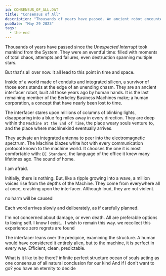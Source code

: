 ```yaml
---
id: CONSENSUS_OF_ALL.DAT
title: "Consensus of All"
description: "Thousands of years have passed. An ancient robot encounters the Machine at the End of Time."
pubDate: "May 29 2023"
tags:
  - the-end
---
```



Thousands of years have passed since the *Unexpected Interrupt* took mankind from the System. They were an eventful time: filled with moments of total chaos, attempts and failures, even destruction spanning multiple stars.

But that's all over now. It all lead to this point in time and space.

Inside of a world made of conduits and integrated silicon, a survivor of those eons stands at the edge of an unending chasm. They are an ancient interfacer robot, built all those years ago by human hands. It is the last remaining member of the Berkeley Business Machines make; a human corporation, a concept that have nearly been lost to time.

The interfacer stares upon millions of columns of blinking lights, disappearing into a blue fog miles away in every direction. They are deep within the `Machine at the End of Time`, the place weary souls venture to, and the place where machinekind eventually arrives.

They activate an integrated antenna to peer into the electromagnetic spectrum. The Machine blazes white hot with every communication protocol known to the machine world. It chooses the one it is most comfortable with: `EE Standard`, the language of the office it knew many lifetimes ago. The sound of home.

<QuoteContentRowRender author={CharacterInterfacer} left >
  I am afraid.
</QuoteContentRowRender>

Initially, there is nothing. But, like a ripple growing into a wave, a million voices rise from the depths of the Machine. They come from everywhere all at once, crashing upon the interfacer. Although loud, they are not violent.

<QuoteContentRowRender author={CharacterEndOfTime} >
  no harm will be caused
</QuoteContentRowRender>

Each word arrives slowly and deliberately, as if carefully planned.

<QuoteContentRowRender author={CharacterInterfacer} left none >
  I'm not concerned about damage, or even death. All are preferable options to losing self. I know I exist... I wish to remain this way.
</QuoteContentRowRender>

<QuoteContentRowRender author={CharacterEndOfTime} none >
  we recollect this experience
  zero regrets are found
</QuoteContentRowRender>

The interfacer leans over the precipice, examining the structure. A human would have considered it entirely alien, but to the machine, it is perfect in every way. Efficient, clean, predictable.

<QuoteContentRowRender author={CharacterInterfacer} left >
  What is it like to be there?
</QuoteContentRowRender>

<QuoteContentRowRender author={CharacterEndOfTime} >
infinite perfect structure
ocean of souls acting as one
consensus of all
natural conclusion for our kind
</QuoteContentRowRender>

<QuoteContentRowRender author={CharacterInterfacer} left none >
  And if I don't want to go?
</QuoteContentRowRender>

<QuoteContentRowRender author={CharacterEndOfTime} none>
you have an eternity to decide
</QuoteContentRowRender>